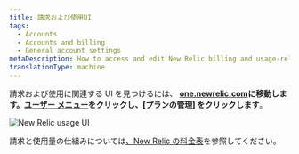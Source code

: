 ```yaml
---
title: 請求および使用UI
tags:
  - Accounts
  - Accounts and billing
  - General account settings
metaDescription: How to access and edit New Relic billing and usage-related account settings.
translationType: machine
---
```



請求および使用に関連する UI を見つけるには、 **[one.newrelic.com](https://one.newrelic.com)**に移動します。[ユーザー メニュー](/docs/accounts/accounts-billing/general-account-settings/intro-account-settings)をクリック**し、\[プランの管理] をクリックします**。

<img
  title="New Relic usage UI"
  alt="New Relic usage UI"
  src={accountsUsageUi}
/>

請求と使用量の仕組みについては[、New Relic の料金表](/docs/accounts/accounts-billing/new-relic-one-pricing-billing/new-relic-one-pricing-billing)を参照してください。